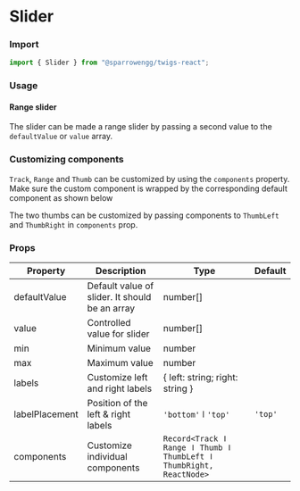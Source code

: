 
# Slider

### Import

```jsx
import { Slider } from "@sparrowengg/twigs-react";
```

### Usage

<SliderSnippet />

#### Range slider

The slider can be made a range slider by passing a second value to the `defaultValue` or `value` array.

<SliderRangeSnippet />

### Customizing components

`Track`, `Range` and `Thumb` can be customized by using the `components` property. Make sure the custom component is wrapped by the corresponding default component as shown below

<SliderCustomizingSnippet />

The two thumbs can be customized by passing components to `ThumbLeft` and `ThumbRight` in `components` prop.

### Props

| Property       | Description                                    | Type                                                                | Default |
| -------------- | ---------------------------------------------- | ------------------------------------------------------------------- | ------- |
| defaultValue   | Default value of slider. It should be an array | number[]                                                            |         |
| value          | Controlled value for slider                    | number[]                                                            |         |
| min            | Minimum value                                  | number                                                              |         |
| max            | Maximum value                                  | number                                                              |         |
| labels         | Customize left and right labels                | { left: string; right: string }                                     |         |
| labelPlacement | Position of the left & right labels            | `'bottom'` ǀ `'top'`                                                | `'top'` |
| components     | Customize individual components                | `Record<Track ǀ Range ǀ Thumb ǀ ThumbLeft ǀ ThumbRight, ReactNode>` |         |
